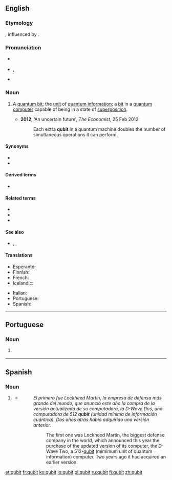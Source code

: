 ==English==
{{wikipedia}}

===Etymology===
{{blend|quantum|bit|lang=en}}, influenced by {{m|en|cubit}}.

===Pronunciation===
* {{a|UK}} {{IPA|/ˈkjuːbɪt/|lang=en}}
* {{a|US}} {{enPR|kyo͞o'bĭt}}, {{IPA|/ˈkjubɪt/|lang=en}}
* {{homophones|lang=en|cubit}}

===Noun===
{{en-noun}}

# {{label|en|computing}} A [[quantum bit]]; the [[unit]] of [[quantum information]]; a [[bit]] in a [[quantum computer]] capable of being in a state of [[superposition]].
#* '''2012''', ‘An uncertain future’, ''The Economist'', 25 Feb 2012:
#*: Each extra '''qubit''' in a quantum machine doubles the number of simultaneous operations it can perform.

====Synonyms====
* {{l|en|qbit}}
* {{l|en|quantum bit}}

====Derived terms====
* {{l|en|multiqubit}}

====Related terms====
* {{l|en|qumix}}
* {{l|en|quregister}}
* {{l|en|qutrit}}

====See also====
* {{l|en|bit}}, {{l|en|nat}}, {{l|en|ban}}

====Translations====
{{trans-top|quantum bit}}
* Esperanto: {{t|eo|kvantumbito}}
* Finnish: {{t|fi|kubitti}}
* French: {{t+|fr|qubit|m}}
* Icelandic: {{t|is|skammtabiti|m}}
{{trans-mid}}
* Italian: {{t|it|qubit|m}}
* Portuguese: {{t|pt|qubit|m}}
* Spanish: {{t|es|qubit|m}}
{{trans-bottom}}

----

==Portuguese==

===Noun===
{{pt-noun|m|s}}

# {{label|pt|computing}} {{l|en|qubit}} {{gloss|quantum bit}}

----

==Spanish==
{{wikipedia|lang=es}}

===Noun===
{{es-noun|m}}

# {{label|es|computing}} {{l|en|qubit}}
#* {{quote-web
|date=2013-05-19
|author=BBC Mundo
|title=Por qué Google y el Pentágono quieren computadoras cuánticas
|site=elcomercio.pe
|url=http://elcomercio.pe/actualidad/1578464/noticia-que-google-pentagono-quieren-computadoras-cuanticas
|accessdate=2013-05-26
}}
#*: ''El primero fue Lockheed Martin, la empresa de defensa más grande del mundo, que anunció este año la compra de la versión actualizada de su computadora, la D-Wave Dos, una computadora de 512 '''qubit''' (unidad mínima de información cuántica). Dos años atrás había adquirido una versión anterior.''
#*:: The first one was Lockheed Martin, the biggest defense company in the world, which announced this year the purchase of the updated version of its computer, the D-Wave Two, a 512-<u>qubit</u> (mimimum unit of quantum information) computer. Two years ago it had acquired an earlier version.

[[et:qubit]]
[[fr:qubit]]
[[ko:qubit]]
[[io:qubit]]
[[pl:qubit]]
[[ru:qubit]]
[[fi:qubit]]
[[zh:qubit]]